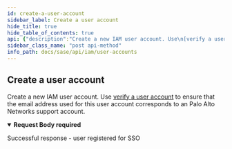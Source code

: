 ```yaml
---
id: create-a-user-account
sidebar_label: Create a user account
hide_title: true
hide_table_of_contents: true
api: {"description":"Create a new IAM user account. Use\n[verify a user account](/sase/api/iam/verify-a-user-account) \nto ensure that the email address used for this user account\ncorresponds to an Palo Alto Networks support account.\n","operationId":"post-iam-v1-sso_users","requestBody":{"content":{"application/json":{"schema":{"description":"","properties":{"email":{"description":"The email address that you want to use to create this user.\nThis email address should correspond to an email address\nused to register a user with Palo Alto Networks customer support.\n","example":"someemail33@somedomain.com","type":"string"},"firstname":{"description":"The user's familiar name.\n","example":"John","type":"string"},"lastname":{"description":"The user's surname, or family name.\n","example":"Smith","type":"string"}},"required":["email","firstname","lastname"],"title":"Root Type for user_register","type":"object"}}},"required":true},"responses":{"200":{"content":{"application/json":{}},"description":"Successful response - user registered for SSO"}},"security":[{"Bearer":[]}],"tags":["UserAccounts"],"parameters":[],"method":"post","path":"/iam/v1/sso_users","servers":[{"url":"/"}],"securitySchemes":{"Bearer":{"scheme":"bearer","type":"http"}},"jsonRequestBodyExample":{"email":"someemail33@somedomain.com","firstname":"John","lastname":"Smith"},"info":{"contact":{},"description":"Create and verify IAM user accounts. The email address used for these user accounts\nmust correspond to a Palo Alto Networks Customer Support account.\n","title":"User Accounts","version":"1.0"},"postman":{"name":"Create a user account","description":{"content":"Create a new IAM user account. Use\n[verify a user account](/sase/api/iam/verify-a-user-account) \nto ensure that the email address used for this user account\ncorresponds to an Palo Alto Networks support account.\n","type":"text/plain"},"url":{"path":["iam","v1","sso_users"],"host":["{{baseUrl}}"],"query":[],"variable":[]},"header":[{"key":"Content-Type","value":"application/json"},{"key":"Accept","value":"application/json"}],"method":"POST","body":{"mode":"raw","raw":"\"\"","options":{"raw":{"language":"json"}}},"auth":{"type":"bearer","bearer":[{"type":"any","value":"<Bearer Token>","key":"token"}]}}}
sidebar_class_name: "post api-method"
info_path: docs/sase/api/iam/user-accounts
---
```



## Create a user account



Create a new IAM user account. Use
[verify a user account](/sase/api/iam/verify-a-user-account) 
to ensure that the email address used for this user account
corresponds to an Palo Alto Networks support account.


<details style={{}} data-collapsed={false} open={true}><summary style={{"textAlign":"left"}}><strong>Request Body</strong><strong style={{"fontSize":"var(--ifm-code-font-size)","color":"var(--openapi-required)"}}> required</strong></summary><div style={{"textAlign":"left","marginLeft":"1rem"}}></div><ul style={{"marginLeft":"1rem"}}><SchemaItem collapsible={false} name={"email"} required={true} schemaDescription={"The email address that you want to use to create this user.\nThis email address should correspond to an email address\nused to register a user with Palo Alto Networks customer support.\n"} schemaName={"string"} qualifierMessage={undefined}></SchemaItem><SchemaItem collapsible={false} name={"firstname"} required={true} schemaDescription={"The user's familiar name.\n"} schemaName={"string"} qualifierMessage={undefined}></SchemaItem><SchemaItem collapsible={false} name={"lastname"} required={true} schemaDescription={"The user's surname, or family name.\n"} schemaName={"string"} qualifierMessage={undefined}></SchemaItem></ul></details><div><ApiTabs><TabItem label={"200"} value={"200"}><div>

Successful response - user registered for SSO

</div><div></div></TabItem></ApiTabs></div>
      